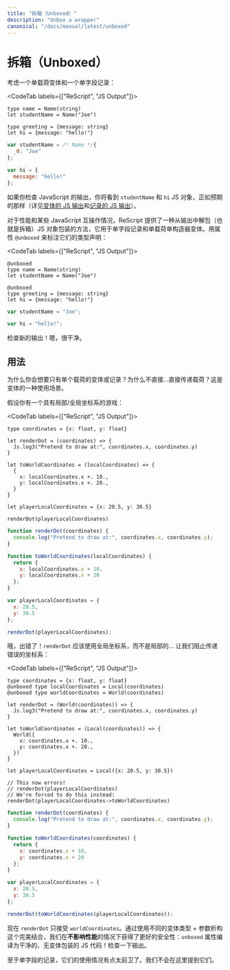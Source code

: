 ```yaml
---
title: "拆箱（Unboxed）"
description: "Unbox a wrapper"
canonical: "/docs/manual/latest/unboxed"
---
```


<!--
# Unboxed
-->
# 拆箱（Unboxed）

<!--
Consider a ReScript variant with a single payload, and a record with a single field:
-->

考虑一个单载荷变体和一个单字段记录：

<CodeTab labels={["ReScript", "JS Output"]}>

```res
type name = Name(string)
let studentName = Name("Joe")

type greeting = {message: string}
let hi = {message: "hello!"}
```
```js
var studentName = /* Name */{
  _0: "Joe"
};

var hi = {
  message: "hello!"
};
```

</CodeTab>

<!--
If you check the JavaScript output, you'll see the `studentName` and `hi` JS object, as expected (see the [variant JS output](variant#javascript-output) and [record JS output](record#javascript-output) sections for details).
-->

如果你检查 JavaScript 的输出，你将看到 `studentName` 和 `hi` JS 对象，正如预期的那样（详见[变体的 JS 输出](variant#javascript-output)和[记录的 JS 输出](record#javascript-output)）。

<!--
For performance and certain JavaScript interop situations, ReScript offers a way to unwrap (aka unbox) the JS object wrappers from the output for records with a single field and variants with a single constructor and single payload. Annotate their type declaration with the attribute `@unboxed`:
-->

对于性能和某些 JavaScript 互操作情况，ReScript 提供了一种从输出中解包（也就是拆箱）JS 对象包装的方法，它用于单字段记录和单载荷单构造器变体。用属性 `@unboxed` 来标注它们的类型声明：

<CodeTab labels={["ReScript", "JS Output"]}>

```res
@unboxed
type name = Name(string)
let studentName = Name("Joe")

@unboxed
type greeting = {message: string}
let hi = {message: "hello!"}
```
```js
var studentName = "Joe";

var hi = "hello!";
```

</CodeTab>

<!--
Check the new output! Clean.
-->

检查新的输出！嗯，很干净。

<!--
## Usage
-->
## 用法

<!--
Why would you ever want a variant or a record with a single payload? Why not just... pass the payload? Here's one use-case for variant.
-->

为什么你会想要只有单个载荷的变体或记录？为什么不直接...直接传递载荷？这是变体的一种使用场景。

<!--
Suppose you have a game with a local/global coordinate system:
-->

假设你有一个具有局部/全局坐标系的游戏：

<CodeTab labels={["ReScript", "JS Output"]}>

```res example
type coordinates = {x: float, y: float}

let renderDot = (coordinates) => {
  Js.log3("Pretend to draw at:", coordinates.x, coordinates.y)
}

let toWorldCoordinates = (localCoordinates) => {
  {
    x: localCoordinates.x +. 10.,
    y: localCoordinates.x +. 20.,
  }
}

let playerLocalCoordinates = {x: 20.5, y: 30.5}

renderDot(playerLocalCoordinates)
```
```js
function renderDot(coordinates) {
  console.log("Pretend to draw at:", coordinates.x, coordinates.y);
}

function toWorldCoordinates(localCoordinates) {
  return {
    x: localCoordinates.x + 10,
    y: localCoordinates.x + 20
  };
}

var playerLocalCoordinates = {
  x: 20.5,
  y: 30.5
};

renderDot(playerLocalCoordinates);
```

</CodeTab>

<!--
Oops, that's wrong! `renderDot` should have taken global coordinates, not local ones... Let's prevent passing the wrong kind of coordinates:
-->

哦，出错了！`renderDot` 应该使用全局坐标系，而不是局部的... 让我们阻止传递错误的坐标系：

<CodeTab labels={["ReScript", "JS Output"]}>

```res example
type coordinates = {x: float, y: float}
@unboxed type localCoordinates = Local(coordinates)
@unboxed type worldCoordinates = World(coordinates)

let renderDot = (World(coordinates)) => {
  Js.log3("Pretend to draw at:", coordinates.x, coordinates.y)
}

let toWorldCoordinates = (Local(coordinates)) => {
  World({
    x: coordinates.x +. 10.,
    y: coordinates.x +. 20.,
  })
}

let playerLocalCoordinates = Local({x: 20.5, y: 30.5})

// This now errors!
// renderDot(playerLocalCoordinates)
// We're forced to do this instead:
renderDot(playerLocalCoordinates->toWorldCoordinates)
```
```js
function renderDot(coordinates) {
  console.log("Pretend to draw at:", coordinates.x, coordinates.y);
}

function toWorldCoordinates(coordinates) {
  return {
    x: coordinates.x + 10,
    y: coordinates.x + 20
  };
}

var playerLocalCoordinates = {
  x: 20.5,
  y: 30.5
};

renderDot(toWorldCoordinates(playerLocalCoordinates));
```

</CodeTab>

<!--
Now `renderDot` only takes `worldCoordinates`. Through a nice combination of using distinct variant types + argument destructuring, we've achieved better safety **without compromising on performance**: the `unboxed` attribute compiled to clean, variant-wrapper-less JS code! Check the output.
-->

现在 `renderDot` 只接受 `worldCoordinates`。通过使用不同的变体类型 + 参数析构这个完美结合，我们在**不影响性能**的情况下获得了更好的安全性：`unboxed` 属性编译为干净的、无变体包装的 JS 代码！检查一下输出。

<!--
As for a record with a single field, the use-cases are a bit more edgy. We won't mention them here.
-->

至于单字段的记录，它们的使用情况有点太前卫了。我们不会在这里提到它们。
